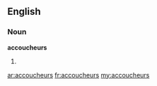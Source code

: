 ==English==

===Noun===
'''accoucheurs'''

# {{plural of|[[accoucheur]]}}

[[ar:accoucheurs]]
[[fr:accoucheurs]]
[[my:accoucheurs]]